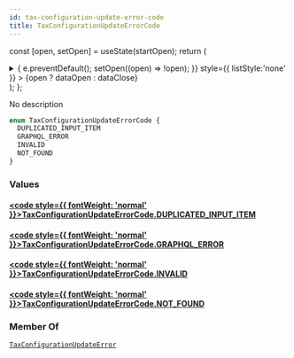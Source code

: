 ```yaml
---
id: tax-configuration-update-error-code
title: TaxConfigurationUpdateErrorCode
---
```






const [open, setOpen] = useState(startOpen);
return (
<details {...(open ? { open: true } : {})} className="details" style={{ border:'none', boxShadow:'none', background:'var(--ifm-background-color)' }}>
<summary
onClick={(e) => {
e.preventDefault();
setOpen((open) => !open);
}}
style={{ listStyle:'none' }} >
{open ? dataOpen : dataClose}
</summary>
{open && children}
</details>
);
};

No description

```graphql
enum TaxConfigurationUpdateErrorCode {
  DUPLICATED_INPUT_ITEM
  GRAPHQL_ERROR
  INVALID
  NOT_FOUND
}
```

### Values

#### [<code style={{ fontWeight: 'normal' }}>TaxConfigurationUpdateErrorCode.<b>DUPLICATED_INPUT_ITEM</b></code>](#)

#### [<code style={{ fontWeight: 'normal' }}>TaxConfigurationUpdateErrorCode.<b>GRAPHQL_ERROR</b></code>](#)

#### [<code style={{ fontWeight: 'normal' }}>TaxConfigurationUpdateErrorCode.<b>INVALID</b></code>](#)

#### [<code style={{ fontWeight: 'normal' }}>TaxConfigurationUpdateErrorCode.<b>NOT_FOUND</b></code>](#)

### Member Of

[`TaxConfigurationUpdateError`](../../../api-reference/taxes/objects/tax-configuration-update-error.mdx) <Badge class="badge badge--secondary" text="object"/>
